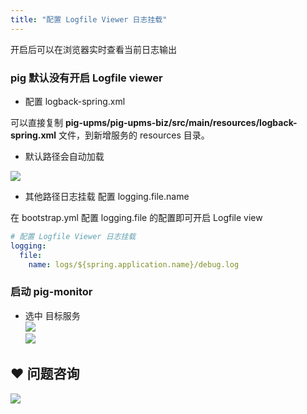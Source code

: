 ```yaml
---
title: "配置 Logfile Viewer 日志挂载"
---
```


开启后可以在浏览器实时查看当前日志输出



### pig 默认没有开启 Logfile viewer




+ 配置 logback-spring.xml



可以直接复制 **pig-upms/pig-upms-biz/src/main/resources/logback-spring.xml** 文件，到新增服务的 resources 目录。



+ 默认路径会自动加载



![](https://cdn.nlark.com/yuque/0/2021/png/283679/1619492131597-da4aec01-363b-4fd4-b386-834084f5f26a.png)



+ 其他路径日志挂载 配置 logging.file.name



在 bootstrap.yml 配置 logging.file 的配置即可开启 Logfile view



```yaml
# 配置 Logfile Viewer 日志挂载
logging:
  file:
    name: logs/${spring.application.name}/debug.log
```

### 启动 pig-monitor


+ 选中 目标服务  
![](https://cdn.nlark.com/yuque/0/2020/png/283679/1599314949078-f693fbd2-5275-460a-9a65-07995315e187.png)  
![](https://cdn.nlark.com/yuque/0/2020/png/283679/1599314949075-d33d2329-9359-42f9-b0df-70d96cb45322.png)

## ❤  问题咨询
![](https://cdn.nlark.com/yuque/0/2022/gif/283679/1662563973685-c22e9831-db66-42b5-973f-886d25d1e0e7.gif)

